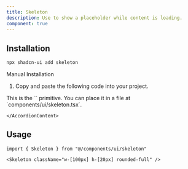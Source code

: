 ```yaml
---
title: Skeleton
description: Use to show a placeholder while content is loading.
component: true
---
```


<ComponentExample src="/components/examples/skeleton/demo.tsx">
  <SkeletonDemo />
</ComponentExample>

## Installation

```bash
npx shadcn-ui add skeleton
```

<Accordion type="single" collapsible>
  <AccordionItem value="manual-installation">
    <AccordionTrigger>Manual Installation</AccordionTrigger>
    <AccordionContent>

1. Copy and paste the following code into your project.

<ComponentSource src="/components/ui/skeleton.tsx" />

<Callout>
  This is the `<Skeleton />` primitive. You can place it in a file at
  `components/ui/skeleton.tsx`.
</Callout>

    </AccordionContent>

  </AccordionItem>
</Accordion>

## Usage

```tsx
import { Skeleton } from "@/components/ui/skeleton"
```

```tsx
<Skeleton className="w-[100px] h-[20px] rounded-full" />
```
